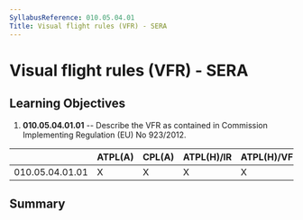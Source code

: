 ```yaml
---
SyllabusReference: 010.05.04.01
Title: Visual flight rules (VFR) - SERA
---
```


# Visual flight rules (VFR) - SERA

## Learning Objectives

1.  **010.05.04.01.01** -- Describe the VFR as contained in Commission
    Implementing Regulation (EU) No 923/2012.

|                 | ATPL(A) | CPL(A) | ATPL(H)/IR | ATPL(H)/VFR | CPL(H) | IR  | CBIR(A) |
| --------------- | ------- | ------ | ---------- | ----------- | ------ | --- | ------- |
| 010.05.04.01.01 | X       | X      | X          | X           | X      |     |         |

## Summary
